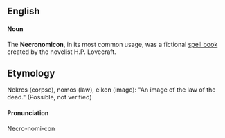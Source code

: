 {{wikify}}

==English==

==== Noun ====

The '''Necronomicon''', in its most common usage, was a fictional [[spell book]] created by the novelist H.P. Lovecraft.  

==Etymology==

Nekros (corpse), nomos (law), eikon (image): "An image of the law of the dead." (Possible, not verified)

==== Pronunciation ====

Necro-nomi-con
